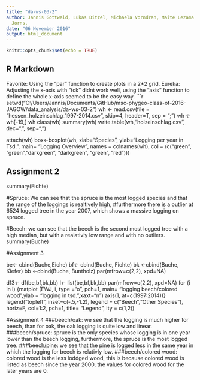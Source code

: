 ```yaml
---
title: "da-ws-03-2"
author: Jannis Gottwald, Lukas Ditzel, Michaela Vorndran, Maite Lezama Valdez, Alexander
  Jorns,
date: "06 November 2016"
output: html_document
---
```


```r
knitr::opts_chunk$set(echo = TRUE)
```

## R Markdown

Favorite: Using the “par” function to create plots in a 2*2 grid.
Eureka: Adjusting the x-axis with “tck” didnt work well, using the “axis” function to define the whole x-axis seemed to be the easy way.
```r
setwd("C:/Users/Jannis/Documents/GitHub/msc-phygeo-class-of-2016-JAGOW/data_analysis/da-ws-03-2")
wh <- read.csv(file = "hessen_holzeinschlag_1997-2014.csv", skip=4, header=T, sep = ";")
wh <- wh[-19,]
wh
class(wh)
summary(wh)
write.table(wh,"holzeinschlag.csv", dec=".", sep=",")

attach(wh)
box<-boxplot(wh, xlab="Species", 
             ylab="Logging per year in Tsd.", main= "Logging Overview", names = colnames(wh), 
             col = (c("green", "green","darkgreen", "darkgreen", "green", "red")))

## Assignment 2
summary(Fichte)

#Spruce: We can see that the spruce is the most logged species and that the range of the loggings is realtively high,
#furthermore there is a outlier at 6524 logged tree in the year 2007, which shows a massive logging on spruce.

#Beech: we can see that the beech is the second most logged tree with a high median, but with a realativly low range and with no outliers.
summary(Buche)

#Assignment 3

be<- cbind(Buche,Eiche)
bf<- cbind(Buche, Fichte)
bk <-cbind(Buche, Kiefer)
bb <-cbind(Buche, Buntholz)
par(mfrow=c(2,2), xpd=NA)

df3<- df(be,bf,bk,bb)
l<- list(be,bf,bk,bb)
par(mfrow=c(2,2), xpd=NA)
for (i in l) {matplot (FWJ, i, type ="o", pch=1, main= "logging beech/colored wood",ylab = "logging in tsd.",xaxt="n")
  axis(1, at=c(1997:2014))}
legend("topleft", inset=c(-.5,-1.2), legend = c("Beech","Other Species"), horiz=F, col=1:2, pch=1, title= "Legend", lty = c(1,2))



#Assignment 4
###beech/oak: we see that the logging is much higher for beech, than for oak, the oak logging is quite low and linear.
###beech/spruce: spruce is the only species whose logging is in one year lower than the beech logging, furthermore, the spruce is the most logged tree.
###beech/pine: we see that the pine is logged less in the same year in which the logging for beech is relativly low.
###beech/colored wood: colored wood is the less loddged wood, this is because colored wood is listed as beech since the year 2000, the values for colored wood for the later years are 0.
